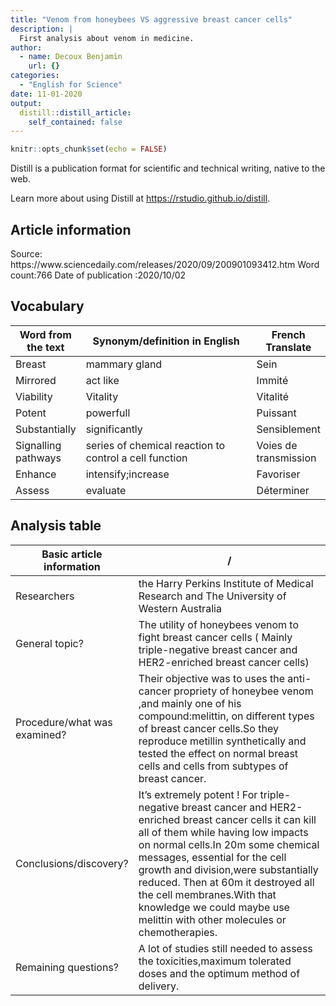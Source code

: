 ```yaml
---
title: "Venom from honeybees VS aggressive breast cancer cells"
description: |
  First analysis about venom in medicine.
author:
  - name: Decoux Benjamin
    url: {}
categories:
  - "English for Science"
date: 11-01-2020
output:
  distill::distill_article:
    self_contained: false
---
```


```r
knitr::opts_chunk$set(echo = FALSE)
```

Distill is a publication format for scientific and technical writing, native to the web.

Learn more about using Distill at <https://rstudio.github.io/distill>.

## Article information

Source: https://www.sciencedaily.com/releases/2020/09/200901093412.htm
Word count:766
Date of publication :2020/10/02

## Vocabulary

| Word from the text  | Synonym/definition in English                          | French Translate      |
| ------------------- | ------------------------------------------------------ | --------------------- |
| Breast              | mammary gland                                          | Sein                  |
| Mirrored            | act like                                               | Immité                |
| Viability           | Vitality                                               | Vitalité              |
| Potent              | powerfull                                              | Puissant              |
| Substantially       | significantly                                          | Sensiblement          |
| Signalling pathways | series of chemical reaction to control a cell function | Voies de transmission |
| Enhance             | intensify;increase                                     | Favoriser             |
| Assess              | evaluate                                               | Déterminer            |

## Analysis table

| Basic article information 	| / 	|
|------------------------------	|-------------------------------------------------------------------------------------------------------------------------------------------------------------------------------------------------------------------------------------------------------------------------------------------------------------------------------------------------------------------------------------------------------------------------------------------------------------------------------------------------------------------------------------------------------------------------------------------------------------------------------	|
| Researchers 	| the Harry Perkins Institute of Medical Research and The University of Western Australia           	|
| General topic? 	| The utility of honeybees venom to fight breast cancer cells ( Mainly triple-negative breast cancer and HER2-enriched breast cancer cells)	|
| Procedure/what was examined? 	| Their objective was to uses the anti-cancer propriety of honeybee venom ,and mainly one of his compound:melittin, on different types of breast cancer cells.So they reproduce metillin synthetically and tested the effect on normal breast cells and cells from subtypes of breast cancer. 	|
| Conclusions/discovery? 	| It's extremely potent ! For triple-negative breast cancer and HER2-enriched breast cancer cells it can kill all of them while having low impacts on normal cells.In 20m some chemical messages, essential for the cell growth and division,were substantially reduced. Then at 60m it destroyed all the cell membranes.With that knowledge we could maybe use melittin with other molecules or chemotherapies.|
| Remaining questions? 	| A lot of studies still needed to assess the toxicities,maximum tolerated doses and the optimum method of delivery. 	|
